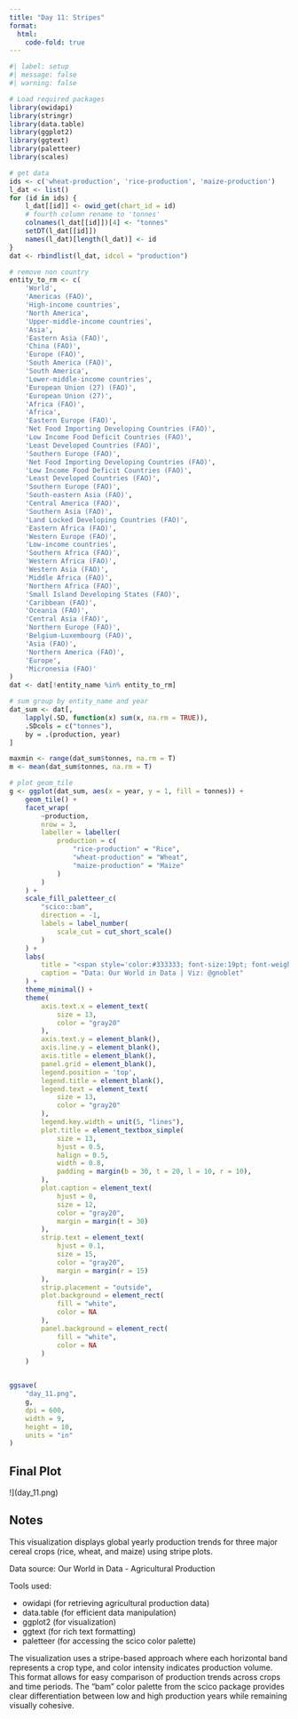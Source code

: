 ```yaml
---
title: "Day 11: Stripes"
format:
  html:
    code-fold: true
---
```


```r
#| label: setup
#| message: false
#| warning: false

# Load required packages
library(owidapi)
library(stringr)
library(data.table)
library(ggplot2)
library(ggtext)
library(paletteer)
library(scales)

# get data
ids <- c('wheat-production', 'rice-production', 'maize-production')
l_dat <- list()
for (id in ids) {
    l_dat[[id]] <- owid_get(chart_id = id)
    # fourth column rename to 'tonnes'
    colnames(l_dat[[id]])[4] <- "tonnes"
    setDT(l_dat[[id]])
    names(l_dat)[length(l_dat)] <- id
}
dat <- rbindlist(l_dat, idcol = "production")

# remove non country
entity_to_rm <- c(
    'World',
    'Americas (FAO)',
    'High-income countries',
    'North America',
    'Upper-middle-income countries',
    'Asia',
    'Eastern Asia (FAO)',
    'China (FAO)',
    'Europe (FAO)',
    'South America (FAO)',
    'South America',
    'Lower-middle-income countries',
    'European Union (27) (FAO)',
    'European Union (27)',
    'Africa (FAO)',
    'Africa',
    'Eastern Europe (FAO)',
    'Net Food Importing Developing Countries (FAO)',
    'Low Income Food Deficit Countries (FAO)',
    'Least Developed Countries (FAO)',
    'Southern Europe (FAO)',
    'Net Food Importing Developing Countries (FAO)',
    'Low Income Food Deficit Countries (FAO)',
    'Least Developed Countries (FAO)',
    'Southern Europe (FAO)',
    'South-eastern Asia (FAO)',
    'Central America (FAO)',
    'Southern Asia (FAO)',
    'Land Locked Developing Countries (FAO)',
    'Eastern Africa (FAO)',
    'Western Europe (FAO)',
    'Low-income countries',
    'Southern Africa (FAO)',
    'Western Africa (FAO)',
    'Western Asia (FAO)',
    'Middle Africa (FAO)',
    'Northern Africa (FAO)',
    'Small Island Developing States (FAO)',
    'Caribbean (FAO)',
    'Oceania (FAO)',
    'Central Asia (FAO)',
    'Northern Europe (FAO)',
    'Belgium-Luxembourg (FAO)',
    'Asia (FAO)',
    'Northern America (FAO)',
    'Europe',
    'Micronesia (FAO)'
)
dat <- dat[!entity_name %in% entity_to_rm]

# sum group by entity_name and year
dat_sum <- dat[,
    lapply(.SD, function(x) sum(x, na.rm = TRUE)),
    .SDcols = c("tonnes"),
    by = .(production, year)
]

maxmin <- range(dat_sum$tonnes, na.rm = T)
m <- mean(dat_sum$tonnes, na.rm = T)

# plot geom_tile
g <- ggplot(dat_sum, aes(x = year, y = 1, fill = tonnes)) +
    geom_tile() +
    facet_wrap(
        ~production,
        nrow = 3,
        labeller = labeller(
            production = c(
                "rice-production" = "Rice",
                "wheat-production" = "Wheat",
                "maize-production" = "Maize"
            )
        )
    ) +
    scale_fill_paletteer_c(
        "scico::bam",
        direction = -1,
        labels = label_number(
            scale_cut = cut_short_scale()
        )
    ) +
    labs(
        title = "<span style='color:#333333; font-size:19pt; font-weight:700'>Global Yearly Production of Rice, Wheat, and Maize</span><br><br><span style='color:#333333; font-size:19pt'>From 1950 to 2020 in Billion of Tonnes",
        caption = "Data: Our World in Data | Viz: @gnoblet"
    ) +
    theme_minimal() +
    theme(
        axis.text.x = element_text(
            size = 13,
            color = "gray20"
        ),
        axis.text.y = element_blank(),
        axis.line.y = element_blank(),
        axis.title = element_blank(),
        panel.grid = element_blank(),
        legend.position = 'top',
        legend.title = element_blank(),
        legend.text = element_text(
            size = 13,
            color = "gray20"
        ),
        legend.key.width = unit(5, "lines"),
        plot.title = element_textbox_simple(
            size = 13,
            hjust = 0.5,
            halign = 0.5,
            width = 0.8,
            padding = margin(b = 30, t = 20, l = 10, r = 10),
        ),
        plot.caption = element_text(
            hjust = 0,
            size = 12,
            color = "gray20",
            margin = margin(t = 30)
        ),
        strip.text = element_text(
            hjust = 0.1,
            size = 15,
            color = "gray20",
            margin = margin(r = 15)
        ),
        strip.placement = "outside",
        plot.background = element_rect(
            fill = "white",
            color = NA
        ),
        panel.background = element_rect(
            fill = "white",
            color = NA
        )
    )


ggsave(
    "day_11.png",
    g,
    dpi = 600,
    width = 9,
    height = 10,
    units = "in"
)
```

## Final Plot

!](day_11.png)

## Notes

This visualization displays global yearly production trends for three major cereal crops (rice, wheat, and maize) using stripe plots.

Data source: Our World in Data - Agricultural Production

Tools used:

- owidapi (for retrieving agricultural production data)
- data.table (for efficient data manipulation)
- ggplot2 (for visualization)
- ggtext (for rich text formatting)
- paletteer (for accessing the scico color palette)

The visualization uses a stripe-based approach where each horizontal band represents a crop type, and color intensity indicates production volume. This format allows for easy comparison of production trends across crops and time periods. The "bam" color palette from the scico package provides clear differentiation between low and high production years while remaining visually cohesive.
